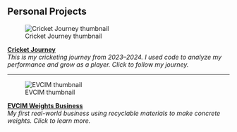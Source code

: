 ## Personal Projects

![Cricket Journey thumbnail](cricket.jpg){.project-thumb}

**[Cricket Journey](cricket-journey.html)**  
*This is my cricketing journey from 2023–2024. I used code to analyze my performance and grow as a player. Click to follow my journey.*

---

![EVCIM thumbnail](weights.jpg){.project-thumb}

**[EVCIM Weights Business](EVCIM.html)**  
*My first real-world business using recyclable materials to make concrete weights. Click to learn more.*




